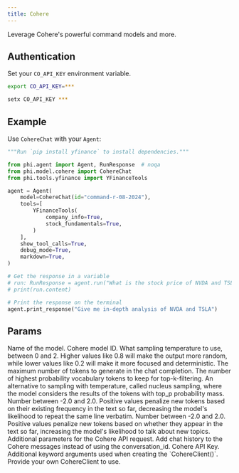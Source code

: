 ```yaml
---
title: Cohere
---
```


Leverage Cohere's powerful command models and more.

## Authentication

Set your `CO_API_KEY` environment variable.

<CodeGroup>

```bash Mac
export CO_API_KEY=***
```

```bash Windows
setx CO_API_KEY ***
```

</CodeGroup>

## Example

Use `CohereChat` with your `Agent`:

<CodeGroup>

```python agent.py
"""Run `pip install yfinance` to install dependencies."""

from phi.agent import Agent, RunResponse  # noqa
from phi.model.cohere import CohereChat
from phi.tools.yfinance import YFinanceTools

agent = Agent(
    model=CohereChat(id="command-r-08-2024"),
    tools=[
        YFinanceTools(
            company_info=True,
            stock_fundamentals=True,
        )
    ],
    show_tool_calls=True,
    debug_mode=True,
    markdown=True,
)

# Get the response in a variable
# run: RunResponse = agent.run("What is the stock price of NVDA and TSLA")
# print(run.content)

# Print the response on the terminal
agent.print_response("Give me in-depth analysis of NVDA and TSLA")

```

</CodeGroup>

## Params

<ResponseField name="name" type="str" default="cohere">
  Name of the model.
</ResponseField>
<ResponseField name="id" type="str" default="command-r-08-2024">
  Cohere model ID.
</ResponseField>
<ResponseField name="temperature" type="float">
  What sampling temperature to use, between 0 and 2. Higher values like 0.8 will
  make the output more random, while lower values like 0.2 will make it more
  focused and deterministic.
</ResponseField>
<ResponseField name="max_tokens" type="int">
  The maximum number of tokens to generate in the chat completion.
</ResponseField>
<ResponseField name="top_k" type="int">
  The number of highest probability vocabulary tokens to keep for
  top-k-filtering.
</ResponseField>
<ResponseField name="top_p" type="float">
  An alternative to sampling with temperature, called nucleus sampling, where
  the model considers the results of the tokens with top_p probability mass.
</ResponseField>
<ResponseField name="frequency_penalty" type="float">
  Number between -2.0 and 2.0. Positive values penalize new tokens based on
  their existing frequency in the text so far, decreasing the model's likelihood
  to repeat the same line verbatim.
</ResponseField>
<ResponseField name="presence_penalty" type="float">
  Number between -2.0 and 2.0. Positive values penalize new tokens based on
  whether they appear in the text so far, increasing the model's likelihood to
  talk about new topics.
</ResponseField>
<ResponseField name="request_params" type="Dict[str, Any]">
  Additional parameters for the Cohere API request.
</ResponseField>
<ResponseField name="add_chat_history" type="bool" default="False">
  Add chat history to the Cohere messages instead of using the conversation_id.
</ResponseField>
<ResponseField name="api_key" type="str">
  Cohere API Key.
</ResponseField>
<ResponseField name="client_params" type="Dict[str, Any]">
  Additional keyword arguments used when creating the `CohereClient()`.
</ResponseField>
<ResponseField name="cohere_client" type="CohereClient">
  Provide your own CohereClient to use.
</ResponseField>
